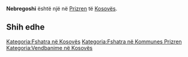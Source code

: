 {{Fshat në 
 | Emri                = Nebregoshi
 | EmriAlt                = 
 | NAME_SHORT_FORM=      
 | NAME_GENERIC=      
 | NAME_SORT_NAME_RO=      NEBREGOSHI
 | FULL_NAME_RO = Nebregoshi
 | FULL_NAME_ND_RO=Nebregoshi
 | SORT_NAME_RG=NEBREGOSHI
 | FULL_NAME_RG=Nebregoshi
 | FULL_NAME_ND_RG=Nebregoshi
 | SRP_NAME_SHORT_FORM=      
 | SRP_NAME_GENERIC=      
 | SRP_NAME_SORT_NAME_RO=      
 | SRP_FULL_NAME_RO = 
 | SRP_FULL_NAME_ND_RO=
 | SRP_SORT_NAME_RG=
 | SRP_FULL_NAME_RG=
 | SRP_FULL_NAME_ND_RG=
 | Emri (Rasa dhanore) = 
 | Figura              = 
 | Shteti              = Kosovo
 | Komuna              = Prizren
 | Kodi postar         = 
 | Sipërfaqja          = 

 | Popullsia           = 

 | Regj. i popullsisë  = 
 | Dend. e popullsisë  = 
 | Faqja zyrtare       = 
 <!--- Koordinatat ----> 
 | Gjerësia            = 42.15
 | Gjatësia            = 20.823889
 | Lartësia            = 
}}
'''Nebregoshi''' është një [[]] në [[Prizren]] të [[Kosovës]].

<!-- == Gjeografia == -->
<!-- == Historia == -->
<!-- == Demografia == -->
== Shih edhe ==
{{Komuna Prizren}}
{{Kosovo-Administrata-Cung}}

[[Kategoria:Fshatra në Kosovës]]
[[Kategoria:Fshatra në Kommunes Prizren]]
[[Kategoria:Vendbanime në Kosovës]]
